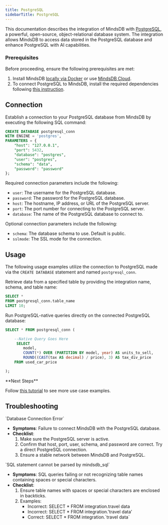 ```yaml
---
title: PostgreSQL
sidebarTitle: PostgreSQL
---
```


This documentation describes the integration of MindsDB with [PostgreSQL](https://www.postgresql.org/), a powerful, open-source, object-relational database system. 
The integration allows MindsDB to access data stored in the PostgreSQL database and enhance PostgreSQL with AI capabilities.

### Prerequisites

Before proceeding, ensure the following prerequisites are met:

 1. Install MindsDB [locally via Docker](https://docs.mindsdb.com/setup/self-hosted/docker) or use [MindsDB Cloud](https://cloud.mindsdb.com/).
 2. To connect PostgreSQL to MindsDB, install the required dependencies following [this instruction](/setup/self-hosted/docker#install-dependencies).

## Connection

Establish a connection to your PostgreSQL database from MindsDB by executing the following SQL command:

```sql
CREATE DATABASE postgresql_conn 
WITH ENGINE = 'postgres', 
PARAMETERS = {
    "host": "127.0.0.1",
    "port": 5432,
    "database": "postgres",
    "user": "postgres",
    "schema": "data",
    "password": "password"
};
```

Required connection parameters include the following:

*    `user`: The username for the PostgreSQL database.
*    `password`: The password for the PostgreSQL database.
*    `host`: The hostname, IP address, or URL of the PostgreSQL server.
*    `port`: The port number for connecting to the PostgreSQL server.
*    `database`: The name of the PostgreSQL database to connect to.

Optional connection parameters include the following:

*    `schema`: The database schema to use. Default is public.
*    `sslmode`: The SSL mode for the connection.

## Usage

The following usage examples utilize the connection to PostgreSQL made via the `CREATE DATABASE` statement and named `postgresql_conn`.

Retrieve data from a specified table by providing the integration name, schema, and table name:

```sql
SELECT *
FROM postgresql_conn.table_name
LIMIT 10;
```

Run PostgreSQL-native queries directly on the connected PostgreSQL database:

```sql
SELECT * FROM postgresql_conn (

    --Native Query Goes Here
     SELECT 
        model, 
        COUNT(*) OVER (PARTITION BY model, year) AS units_to_sell, 
        ROUND((CAST(tax AS decimal) / price), 3) AS tax_div_price
    FROM used_car_price

);
```

<Tip>
**Next Steps**

Follow [this tutorial](/use-cases/predictive_analytics/house-sales-forecasting) to see more use case examples.
</Tip>

## Troubleshooting

<Warning>
`Database Connection Error`

* **Symptoms**: Failure to connect MindsDB with the PostgreSQL database.
* **Checklist**:
    1. Make sure the PostgreSQL server is active.
    2. Confirm that host, port, user, schema, and password are correct. Try a direct PostgreSQL connection.
    3. Ensure a stable network between MindsDB and PostgreSQL.
</Warning>

<Warning>
`SQL statement cannot be parsed by mindsdb_sql`

* **Symptoms**: SQL queries failing or not recognizing table names containing spaces or special characters.
* **Checklist**:
    1. Ensure table names with spaces or special characters are enclosed in backticks.
    2. Examples:
        * Incorrect: SELECT * FROM integration.travel data
        * Incorrect: SELECT * FROM integration.'travel data'
        * Correct: SELECT * FROM integration.\`travel data\`
</Warning>
